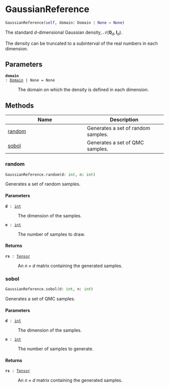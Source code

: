 # GaussianReference { #deep_tensor.GaussianReference }

```python
GaussianReference(self, domain: Domain | None = None)
```

The standard $d$-dimensional Gaussian density, $\mathcal{N}(\boldsymbol{0}_{d}, \boldsymbol{I}_{d})$.

The density can be truncated to a subinterval of the real numbers 
in each dimension.

## Parameters {.doc-section .doc-section-parameters}

<code>[**domain**]{.parameter-name} [:]{.parameter-annotation-sep} [[Domain](`deep_tensor.domains.Domain`) \| None]{.parameter-annotation} [ = ]{.parameter-default-sep} [None]{.parameter-default}</code>

:   The domain on which the density is defined in each dimension.

## Methods

| Name | Description |
| --- | --- |
| [random](#deep_tensor.GaussianReference.random) | Generates a set of random samples. |
| [sobol](#deep_tensor.GaussianReference.sobol) | Generates a set of QMC samples. |

### random { #deep_tensor.GaussianReference.random }

```python
GaussianReference.random(d: int, n: int)
```

Generates a set of random samples.

#### Parameters {.doc-section .doc-section-parameters}

<code>[**d**]{.parameter-name} [:]{.parameter-annotation-sep} [[int](`int`)]{.parameter-annotation}</code>

:   The dimension of the samples.

<code>[**n**]{.parameter-name} [:]{.parameter-annotation-sep} [[int](`int`)]{.parameter-annotation}</code>

:   The number of samples to draw.

#### Returns {.doc-section .doc-section-returns}

<code>[**rs**]{.parameter-name} [:]{.parameter-annotation-sep} [[Tensor](`torch.Tensor`)]{.parameter-annotation}</code>

:   An $n \times d$ matrix containing the generated samples.

### sobol { #deep_tensor.GaussianReference.sobol }

```python
GaussianReference.sobol(d: int, n: int)
```

Generates a set of QMC samples.

#### Parameters {.doc-section .doc-section-parameters}

<code>[**d**]{.parameter-name} [:]{.parameter-annotation-sep} [[int](`int`)]{.parameter-annotation}</code>

:   The dimension of the samples.

<code>[**n**]{.parameter-name} [:]{.parameter-annotation-sep} [[int](`int`)]{.parameter-annotation}</code>

:   The number of samples to generate.

#### Returns {.doc-section .doc-section-returns}

<code>[**rs**]{.parameter-name} [:]{.parameter-annotation-sep} [[Tensor](`torch.Tensor`)]{.parameter-annotation}</code>

:   An $n \times d$ matrix containing the generated samples.